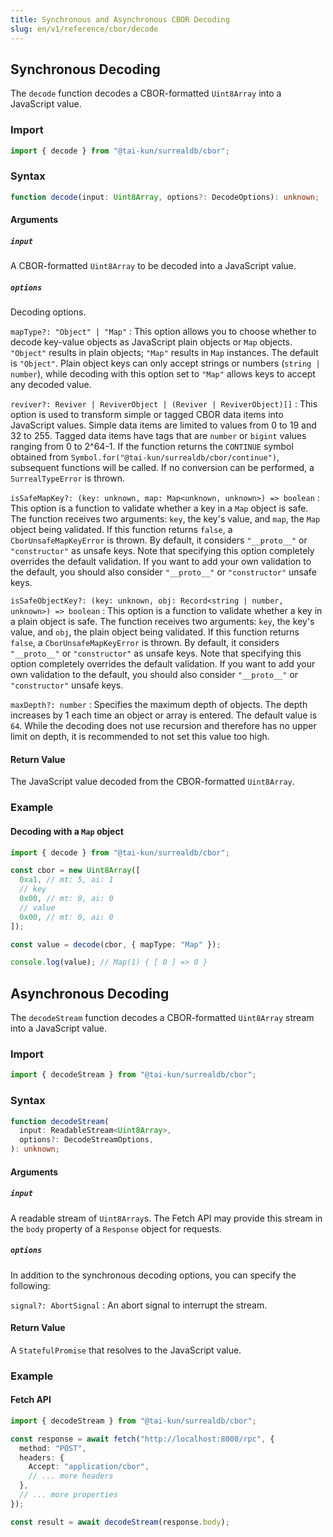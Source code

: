 ```yaml
---
title: Synchronous and Asynchronous CBOR Decoding
slug: en/v1/reference/cbor/decode
---
```


## Synchronous Decoding

The `decode` function decodes a CBOR-formatted `Uint8Array` into a JavaScript value.

### Import

```ts
import { decode } from "@tai-kun/surrealdb/cbor";
```

### Syntax

```ts
function decode(input: Uint8Array, options?: DecodeOptions): unknown;
```

#### Arguments

##### `input`

A CBOR-formatted `Uint8Array` to be decoded into a JavaScript value.

##### `options`

Decoding options.

`mapType?: "Object" | "Map"`
:   This option allows you to choose whether to decode key-value objects as JavaScript plain objects or `Map` objects.  `"Object"` results in plain objects; `"Map"` results in `Map` instances. The default is `"Object"`. Plain object keys can only accept strings or numbers (`string | number`), while decoding with this option set to `"Map"` allows keys to accept any decoded value.

`reviver?: Reviver | ReviverObject | (Reviver | ReviverObject)[]`
:   This option is used to transform simple or tagged CBOR data items into JavaScript values. Simple data items are limited to values from 0 to 19 and 32 to 255. Tagged data items have tags that are `number` or `bigint` values ranging from 0 to 2^64-1. If the function returns the `CONTINUE` symbol obtained from `Symbol.for("@tai-kun/surrealdb/cbor/continue")`, subsequent functions will be called. If no conversion can be performed, a `SurrealTypeError` is thrown.

`isSafeMapKey?: (key: unknown, map: Map<unknown, unknown>) => boolean`
:   This option is a function to validate whether a key in a `Map` object is safe. The function receives two arguments: `key`, the key's value, and `map`, the `Map` object being validated. If this function returns `false`, a `CborUnsafeMapKeyError` is thrown. By default, it considers `"__proto__"` or `"constructor"` as unsafe keys.  Note that specifying this option completely overrides the default validation. If you want to add your own validation to the default, you should also consider `"__proto__"` or `"constructor"` unsafe keys.

`isSafeObjectKey?: (key: unknown, obj: Record<string | number, unknown>) => boolean`
:   This option is a function to validate whether a key in a plain object is safe. The function receives two arguments: `key`, the key's value, and `obj`, the plain object being validated. If this function returns `false`, a `CborUnsafeMapKeyError` is thrown. By default, it considers `"__proto__"` or `"constructor"` as unsafe keys. Note that specifying this option completely overrides the default validation. If you want to add your own validation to the default, you should also consider `"__proto__"` or `"constructor"` unsafe keys.


`maxDepth?: number`
:   Specifies the maximum depth of objects. The depth increases by 1 each time an object or array is entered. The default value is `64`.  While the decoding does not use recursion and therefore has no upper limit on depth, it is recommended to not set this value too high.

#### Return Value

The JavaScript value decoded from the CBOR-formatted `Uint8Array`.

### Example

#### Decoding with a `Map` object

```ts
import { decode } from "@tai-kun/surrealdb/cbor";

const cbor = new Uint8Array([
  0xa1, // mt: 5, ai: 1
  // key
  0x00, // mt: 0, ai: 0
  // value
  0x00, // mt: 0, ai: 0
]);

const value = decode(cbor, { mapType: "Map" });

console.log(value); // Map(1) { [ 0 ] => 0 }
```

## Asynchronous Decoding

The `decodeStream` function decodes a CBOR-formatted `Uint8Array` stream into a JavaScript value.

### Import

```ts
import { decodeStream } from "@tai-kun/surrealdb/cbor";
```

### Syntax

```ts
function decodeStream(
  input: ReadableStream<Uint8Array>,
  options?: DecodeStreamOptions,
): unknown;
```

#### Arguments

##### `input`

A readable stream of `Uint8Array`s.  The Fetch API may provide this stream in the `body` property of a `Response` object for requests.

##### `options`

In addition to the synchronous decoding options, you can specify the following:

`signal?: AbortSignal`
:   An abort signal to interrupt the stream.

#### Return Value

A `StatefulPromise` that resolves to the JavaScript value.

### Example

#### Fetch API

```ts
import { decodeStream } from "@tai-kun/surrealdb/cbor";

const response = await fetch("http://localhost:8000/rpc", {
  method: "POST",
  headers: {
    Accept: "application/cbor",
    // ... more headers
  },
  // ... more properties
});

const result = await decodeStream(response.body);
```
